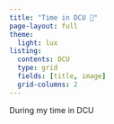 ```yaml
---
title: "Time in DCU 🏫"
page-layout: full
theme:
  light: lux
listing: 
  contents: DCU
  type: grid
  fields: [title, image]
  grid-columns: 2
---
```


During my time in DCU

